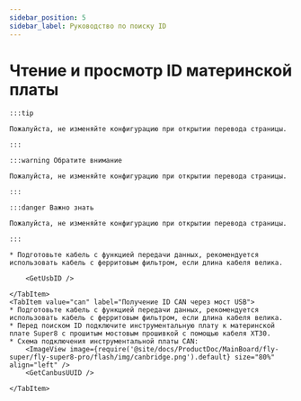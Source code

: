 ```yaml
---
sidebar_position: 5
sidebar_label: Руководство по поиску ID
---
```






# Чтение и просмотр ID материнской платы

    :::tip

    Пожалуйста, не изменяйте конфигурацию при открытии перевода страницы.

    :::

    :::warning Обратите внимание

    Пожалуйста, не изменяйте конфигурацию при открытии перевода страницы.

    :::

    :::danger Важно знать

    Пожалуйста, не изменяйте конфигурацию при открытии перевода страницы.

    :::

<Tabs>
    <TabItem value="usb" label="Получение ID USB" default>
        
    * Подготовьте кабель с функцией передачи данных, рекомендуется использовать кабель с ферритовым фильтром, если длина кабеля велика.
    
        <GetUsbID />
        
    </TabItem>
    <TabItem value="can" label="Получение ID CAN через мост USB">
    * Подготовьте кабель с функцией передачи данных, рекомендуется использовать кабель с ферритовым фильтром, если длина кабеля велика.
    * Перед поиском ID подключите инструментальную плату к материнской плате Super8 с прошитым мостовым прошивкой с помощью кабеля XT30.
    * Схема подключения инструментальной платы CAN:
        <ImageView image={require('@site/docs/ProductDoc/MainBoard/fly-super/fly-super8-pro/flash/img/canbridge.png').default} size="80%" align="left" />   
        <GetCanbusUUID />

    </TabItem>
</Tabs>
